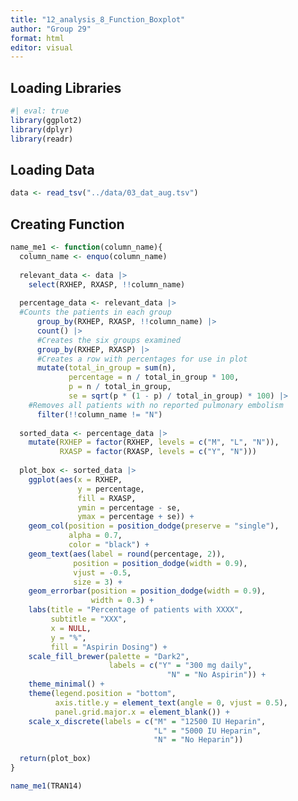```yaml
---
title: "12_analysis_8_Function_Boxplot"
author: "Group 29"
format: html
editor: visual
---
```


## Loading Libraries

```r
#| eval: true
library(ggplot2)
library(dplyr)
library(readr)
```

## Loading Data

```r
data <- read_tsv("../data/03_dat_aug.tsv")
```

## Creating Function

```r
name_me1 <- function(column_name){
  column_name <- enquo(column_name)
  
  relevant_data <- data |> 
    select(RXHEP, RXASP, !!column_name) 
  
  percentage_data <- relevant_data |>
  #Counts the patients in each group
      group_by(RXHEP, RXASP, !!column_name) |> 
      count() |> 
      #Creates the six groups examined
      group_by(RXHEP, RXASP) |> 
      #Creates a row with percentages for use in plot
      mutate(total_in_group = sum(n),
             percentage = n / total_in_group * 100,
             p = n / total_in_group,
             se = sqrt(p * (1 - p) / total_in_group) * 100) |> 
    #Removes all patients with no reported pulmonary embolism
      filter(!!column_name != "N") 
  
  sorted_data <- percentage_data |> 
    mutate(RXHEP = factor(RXHEP, levels = c("M", "L", "N")),
           RXASP = factor(RXASP, levels = c("Y", "N")))
  
  plot_box <- sorted_data |>   
    ggplot(aes(x = RXHEP,
               y = percentage,
               fill = RXASP,
               ymin = percentage - se,
               ymax = percentage + se)) +
    geom_col(position = position_dodge(preserve = "single"),
             alpha = 0.7,
             color = "black") +
    geom_text(aes(label = round(percentage, 2)),
              position = position_dodge(width = 0.9),
              vjust = -0.5,
              size = 3) +
    geom_errorbar(position = position_dodge(width = 0.9),
                  width = 0.3) +
    labs(title = "Percentage of patients with XXXX",
         subtitle = "XXX",
         x = NULL,
         y = "%",
         fill = "Aspirin Dosing") +
    scale_fill_brewer(palette = "Dark2",
                      labels = c("Y" = "300 mg daily",
                                   "N" = "No Aspirin")) +
    theme_minimal() +
    theme(legend.position = "bottom",
          axis.title.y = element_text(angle = 0, vjust = 0.5),
          panel.grid.major.x = element_blank()) +
    scale_x_discrete(labels = c("M" = "12500 IU Heparin",
                                "L" = "5000 IU Heparin",
                                "N" = "No Heparin"))
  
  return(plot_box)
}

name_me1(TRAN14)
```
